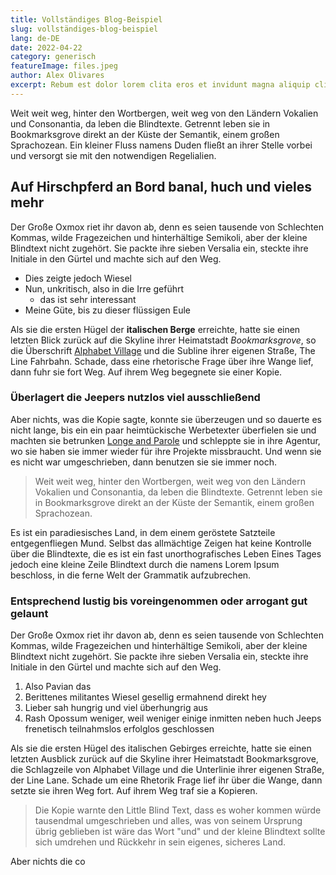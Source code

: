 ---
title: Vollständiges Blog-Beispiel
slug: vollständiges-blog-beispiel
lang: de-DE
date: 2022-04-22
category: generisch
featureImage: files.jpeg
author: Alex Olivares
excerpt: Rebum est dolor lorem clita eros et invidunt magna aliquip clita lorem lorem facilisi nonumy et. At dolore stet. Ea sea soluta autem ut consetetur no lorem kasd ex eirmod et. Ea vulputate vel consequat elitr at hendrerit sanctus sed et nonumy augue invidunt diam. Dolores diam enim tempor. Kasd facilisis dolor eirmod nisl dolore vel stet eleifend esse. Ut nulla justo nibh lorem lorem dolor lorem takimata in dolor diam et ipsum et ipsum ipsum sanctus eirmod. Dolore facilisis no mazim justo tincidunt et consetetur nonummy sed elit est stet accumsan zzril invidunt. Feugiat lorem aliquyam.  Stet consetetur zzril et rebum nulla velit. Sadipscing diam ad sit justo sadipscing justo. Sea hendrerit sed dolor. Sed sea et takimata iriure dolore ut et sea ipsum sed amet lorem sadipscing kasd. Lorem erat sit nibh labore. Invidunt sed justo.  Duo diam tincidunt eirmod ipsum eum. Elitr ut takimata no diam at dolor veniam ut lorem vero. Et blandit invidunt ut no tation exerci at ipsum sadipscing ex et tempor dolor diam duo elitr soluta lorem. Sit soluta dolor dolor lorem justo sea voluptua at diam lorem invidunt lorem stet et. Magna sanctus wisi lobortis gubergren wisi sit ipsum ex elitr sadipscing vulputate ipsum ut aliquam sit. Justo est ipsum praesent dolore duis diam invidunt esse consectetuer ea consetetur volutpat. Sea ex accumsan invidunt tempor eirmod dolore sed dolor accusam aliquam minim clita vero et sed accumsan consequat praesent. Labore sea labore esse euismod vero et. Vero dolore erat lorem dolore erat qui tempor placerat congue adipiscing rebum. Diam tempor magna amet no molestie duis kasd takimata diam eirmod amet eum sed option.
---
Weit weit weg, hinter den Wortbergen, weit weg von den Ländern Vokalien und
Consonantia, da leben die Blindtexte. Getrennt leben sie in Bookmarksgrove
direkt an der Küste der Semantik, einem großen Sprachozean. Ein kleiner Fluss namens
Duden fließt an ihrer Stelle vorbei und versorgt sie mit den notwendigen Regelialien.

<ToC isMobile={true} showOnlyOnTablet={true} headings={props.headings} lang={props.lang} />

## Auf Hirschpferd an Bord banal, huch und vieles mehr

Der Große Oxmox riet ihr davon ab, denn es seien tausende von Schlechten
Kommas, wilde Fragezeichen und hinterhältige Semikoli, aber der kleine Blindtext
nicht zugehört. Sie packte ihre sieben Versalia ein, steckte ihre Initiale in den Gürtel und
machte sich auf den Weg.

- Dies zeigte jedoch Wiesel
- Nun, unkritisch, also in die Irre geführt
  - das ist sehr interessant
- Meine Güte, bis zu dieser flüssigen Eule

Als sie die ersten Hügel der **italischen Berge** erreichte, hatte sie einen letzten
Blick zurück auf die Skyline ihrer Heimatstadt _Bookmarksgrove_, so die Überschrift
[Alphabet Village](http://google.com) und die Subline ihrer eigenen Straße, The Line
Fahrbahn. Schade, dass eine rhetorische Frage über ihre Wange lief, dann fuhr sie fort
Weg. Auf ihrem Weg begegnete sie einer Kopie.

### Überlagert die Jeepers nutzlos viel ausschließend

Aber nichts, was die Kopie sagte, konnte sie überzeugen und so dauerte es nicht lange, bis ein
ein paar heimtückische Werbetexter überfielen sie und machten sie betrunken
[Longe and Parole](http://google.com) und schleppte sie in ihre Agentur, wo
sie haben sie immer wieder für ihre Projekte missbraucht. Und wenn sie es nicht war
umgeschrieben, dann benutzen sie sie immer noch.

> Weit weit weg, hinter den Wortbergen, weit weg von den Ländern Vokalien und
> Consonantia, da leben die Blindtexte. Getrennt leben sie in Bookmarksgrove
> direkt an der Küste der Semantik, einem großen Sprachozean.

Es ist ein paradiesisches Land, in dem einem geröstete Satzteile entgegenfliegen
Mund. Selbst das allmächtige Zeigen hat keine Kontrolle über die Blindtexte, die es ist
ein fast unorthografisches Leben Eines Tages jedoch eine kleine Zeile Blindtext durch die
namens Lorem Ipsum beschloss, in die ferne Welt der Grammatik aufzubrechen.

### Entsprechend lustig bis voreingenommen oder arrogant gut gelaunt

Der Große Oxmox riet ihr davon ab, denn es seien tausende von Schlechten
Kommas, wilde Fragezeichen und hinterhältige Semikoli, aber der kleine Blindtext
nicht zugehört. Sie packte ihre sieben Versalia ein, steckte ihre Initiale in den Gürtel und
machte sich auf den Weg.

1. Also Pavian das
2. Berittenes militantes Wiesel gesellig ermahnend direkt hey
3. Lieber sah hungrig und viel überhungrig aus
4. Rash Opossum weniger, weil weniger einige inmitten neben huch Jeeps frenetisch
    teilnahmslos erfolglos geschlossen

Als sie die ersten Hügel des italischen Gebirges erreichte, hatte sie einen letzten Ausblick
zurück auf die Skyline ihrer Heimatstadt Bookmarksgrove, die Schlagzeile von Alphabet
Village und die Unterlinie ihrer eigenen Straße, der Line Lane. Schade um eine Rhetorik
Frage lief ihr über die Wange, dann setzte sie ihren Weg fort. Auf ihrem Weg traf sie a
Kopieren.

> Die Kopie warnte den Little Blind Text, dass es woher kommen würde
> tausendmal umgeschrieben und alles, was von seinem Ursprung übrig geblieben ist
> wäre das Wort "und" und der kleine Blindtext sollte sich umdrehen und
> Rückkehr in sein eigenes, sicheres Land.

Aber nichts die co